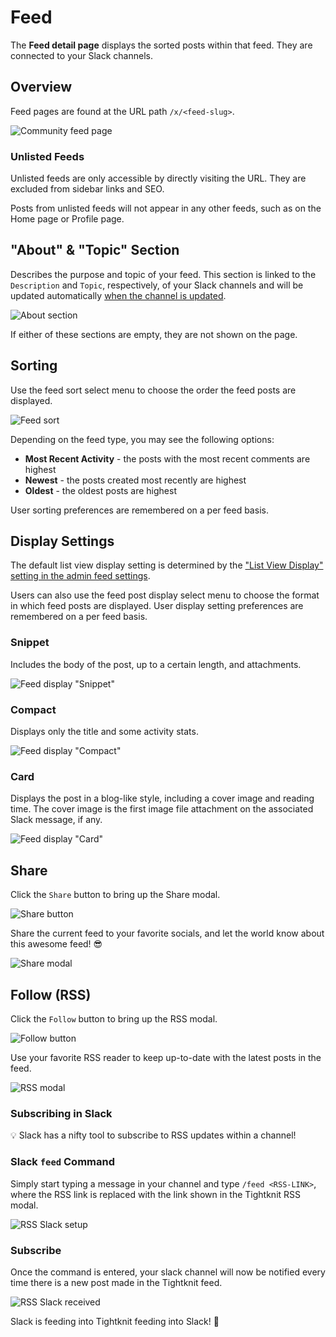 
# Feed

The **Feed detail page** displays the sorted posts within that feed. They are connected to your Slack channels.

## Overview

Feed pages are found at the URL path `/x/<feed-slug>`.

![Community feed page](/web-community/feed.png)

### Unlisted Feeds

Unlisted feeds are only accessible by directly visiting the URL. They are excluded from sidebar links and SEO.

Posts from unlisted feeds will not appear in any other feeds, such as on the Home page or Profile page.

## "About" & "Topic" Section

Describes the purpose and topic of your feed. This section is linked to the `Description` and `Topic`, respectively, of your Slack channels
and will be updated automatically [when the channel is updated](../basics/how-items-sync.mdx).

![About section](/web-community/about-section.png)

If either of these sections are empty, they are not shown on the page.

## Sorting

Use the feed sort select menu to choose the order the feed posts are displayed.

![Feed sort](/web-community/sorting.png)

Depending on the feed type, you may see the following options:

- **Most Recent Activity** - the posts with the most recent comments are highest
- **Newest** - the posts created most recently are highest
- **Oldest** - the oldest posts are highest

User sorting preferences are remembered on a per feed basis.

## Display Settings

The default list view display setting is determined by the ["List View Display" setting in the admin feed settings](../slack-administration/feed-settings.mdx).

Users can also use the feed post display select menu to choose the format in which feed posts are displayed. User display setting preferences are remembered on a per feed basis.

### Snippet

Includes the body of the post, up to a certain length, and attachments.

![Feed display "Snippet"](/web-community/display-snippet.png)

### Compact

Displays only the title and some activity stats.

![Feed display "Compact"](/web-community/display-compact.png)

### Card

Displays the post in a blog-like style, including a cover image and reading time. The cover image is the first image file attachment on the associated Slack message, if any.

![Feed display "Card"](/web-community/display-card.png)

## Share

Click the `Share` button to bring up the Share modal.

![Share button](/web-community/share-button.png)

Share the current feed to your favorite socials, and let the world know about this awesome feed! 😎

![Share modal](/web-community/share-modal.png)

## Follow (RSS)

Click the `Follow` button to bring up the RSS modal.

![Follow button](/web-community/follow-button.png)

Use your favorite RSS reader to keep up-to-date with the latest posts in the feed.

![RSS modal](/web-community/rss-modal.png)

### Subscribing in Slack

💡 Slack has a nifty tool to subscribe to RSS updates within a channel!

<Steps>

### Slack `feed` Command

Simply start typing a message in your channel and type `/feed <RSS-LINK>`,
where the RSS link is replaced with the link shown in the Tightknit RSS modal.

![RSS Slack setup](/web-community/rss-slack1.png)

### Subscribe

Once the command is entered, your slack channel will
now be notified every time there is a new post made in the Tightknit feed.

![RSS Slack received](/web-community/rss-slack2.png)

Slack is feeding into Tightknit feeding into Slack! 🤯

</Steps>
